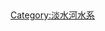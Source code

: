 <br clear=all>
{{Image label begin|image=Taipei_taiwan_satellite_map.jpg|width=600|float=center}}
{{Image label small|x=0.65|y=0.88|scale=600|text=[[File:Red pog.svg|10px]]'''[[翡翠水庫|<font color=white>翡翠水庫</font>]]'''}}
{{Image label small|x=0.1|y=1.07|scale=600|text=[[File:Red pog.svg|10px]]''''[[石門水庫 (台灣)|<font color=white>石門水庫</font>]]'''}}
{{Image label small|x=0.15|y=0.86|scale=600|text=[[File:Red pog.svg|10px]]'''[[鳶山堰|<font color=white>鳶山堰</font>]]'''}}
{{Image label small|x=0.55|y=0.555|scale=600|text=[[File:Red pog.svg|10px]]'''[[基隆河|<font color=white>基隆河</font>]]'''}}
{{Image label small|x=0.36|y=0.7|scale=600|text=[[File:Red pog.svg|10px]]'''[[大漢溪|<font color=white>大漢溪</font>]]'''}}
{{Image label small|x=0.53|y=0.7|scale=600|text=[[File:Red pog.svg|10px]]'''[[新店溪|<font color=white>新店溪</font>]]'''}}
{{Image label small|x=0.4|y=0.55|scale=600|text=[[File:Red pog.svg|10px]]'''[[二重疏洪道|<font color=white>二重疏洪道</font>]]'''}}
{{Image label small|x=0.58|y=0.3|scale=600|text=[[File:Red pog.svg|10px]]'''[[大屯火山群|<font color=white>大屯火山群</font>]]'''}}
{{Image label small|x=0.36|y=0.36|scale=600|text=[[File:Red pog.svg|10px]]'''[[淡水區|<font color=white>淡水</font>]]'''}}
{{Image label small|x=0.35|y=0.43|scale=600|text=[[File:Red pog.svg|10px]]'''[[觀音山 (新北市)|<font color=white>觀音山</font>]]'''}}
{{Image label small|x=0.22|y=0.55|scale=600|text=[[File:Red pog.svg|10px]]'''[[林口台地|<font color=white>林口台地</font>]]'''}}
{{Image label end}}

<noinclude>
[[Category:淡水河水系]]
</noinclude>